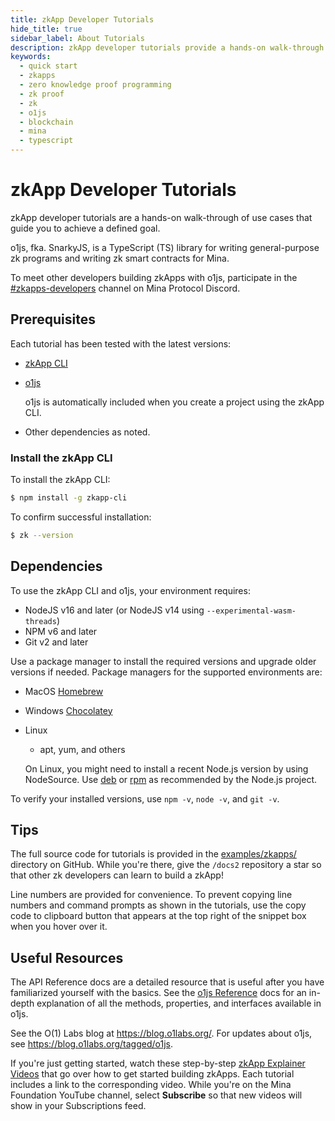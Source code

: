 ```yaml
---
title: zkApp Developer Tutorials
hide_title: true
sidebar_label: About Tutorials
description: zkApp developer tutorials provide a hands-on walk-through of use cases that teach you how to achieve a defined goal.  
keywords:
  - quick start
  - zkapps
  - zero knowledge proof programming
  - zk proof
  - zk
  - o1js
  - blockchain
  - mina
  - typescript
---
```



# zkApp Developer Tutorials

zkApp developer tutorials are a hands-on walk-through of use cases that guide you to achieve a defined goal.

o1js, fka. SnarkyJS, is a TypeScript (TS) library for writing general-purpose zk programs and writing zk smart contracts for Mina.

To meet other developers building zkApps with o1js, participate in the [#zkapps-developers](https://discord.com/login?redirect_to=%2Fchannels%2F484437221055922177%2F915745847692636181) channel on Mina Protocol Discord.

## Prerequisites

Each tutorial has been tested with the latest versions:

- [zkApp CLI](https://github.com/o1-labs/zkapp-cli)
- [o1js](https://www.npmjs.com/package/o1js)

    o1js is automatically included when you create a project using the zkApp CLI.

- Other dependencies as noted.

### Install the zkApp CLI

To install the zkApp CLI:

```sh
$ npm install -g zkapp-cli
```

To confirm successful installation:

```sh
$ zk --version
```

## Dependencies

To use the zkApp CLI and o1js, your environment requires:

- NodeJS v16 and later (or NodeJS v14 using `--experimental-wasm-threads`)
- NPM v6 and later
- Git v2 and later

Use a package manager to install the required versions and upgrade older versions if needed. Package managers for the supported environments are:

- MacOS [Homebrew](https://brew.sh/)
- Windows [Chocolatey](https://chocolatey.org/)
- Linux

  - apt, yum, and others

  On Linux, you might need to install a recent Node.js version by using NodeSource. Use [deb](https://github.com/nodesource/distributions#debinstall) or [rpm](https://github.com/nodesource/distributions#rpminstall) as recommended by the Node.js project.

To verify your installed versions, use `npm -v`, `node -v`, and `git -v`.

## Tips

The full source code for tutorials is provided in  the [examples/zkapps/](https://github.com/o1-labs/docs2/tree/main/examples/zkapps/) directory on GitHub. While you're there, give the `/docs2` repository a star so that other zk developers can learn to build a zkApp! 

Line numbers are provided for convenience. To prevent copying line numbers and command prompts as shown in the tutorials, use the copy code to clipboard button that appears at the top right of the snippet box when you hover over it.

## Useful Resources

The API Reference docs are a detailed resource that is useful after you have familiarized yourself with the basics. See the [o1js Reference](/zkapps/o1js-reference) docs for an in-depth explanation of all the methods, properties, and interfaces available in o1js.

See the O(1) Labs blog at https://blog.o1labs.org/. For updates about o1js, see https://blog.o1labs.org/tagged/o1js.

If you're just getting started, watch these step-by-step [zkApp Explainer Videos](https://www.youtube.com/playlist?list=PLItixFkgfjYFw6GPqu6vk4NmclOJpT9lE) that go over how to get started building zkApps. Each tutorial includes a link to the corresponding video. While you're on the Mina Foundation YouTube channel, select **Subscribe** so that new videos will show in your Subscriptions feed.
